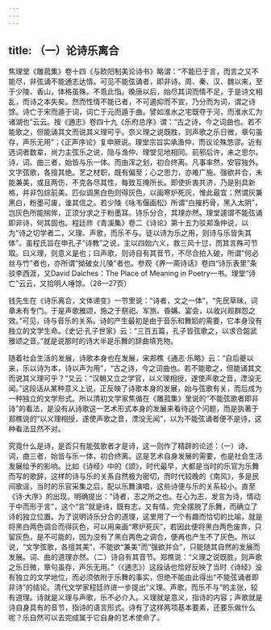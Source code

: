 ```yaml
---
---
---
```

title: （一）论诗乐离合
---




焦理堂《雕菰集》卷十四《与欧阳制美论诗书》略谓：“不能已于言，而言之又不能尽，非弦诵不能通志达情。可见不能弦诵者，即非诗。周、秦、汉、魏以来，至于少陵、香山，体格虽殊，不乖此恉。晚唐以后，始尽其词而情不足，于是诗文相乱，而诗之本失矣。然而性情不能已者，不可遏抑而不宣，乃分而为词，谓之诗馀。诗亡于宋而遁于词，词亡于元而遁于曲。譬如淮水之宅既夺于河，而淮水汇为诸湖也”云云。按《通志》卷四十九《乐府总序》谓：“古之诗，今之词曲也。若不能歌之，但能诵其文而说其义理可乎。奈义理之说既胜，则声歌之乐日微，章句虽存，声乐无用”；《正声序论》复申厥说。理堂宗旨实承渔仲，而议论殊悠谬。近有选词者数辈，尚力主弦乐之说，隐与渔仲、理堂见地相同。前邪后许，未之思尔。诗，词、曲三者，始皆与乐一体。而由浑之划，初合终离。凡事率然，安容独外。文字弦歌，各擅其绝。艺之材职，既有偏至；心之思力，亦难广施。强欲并合，未能兼美，或且两伤，不克各尽其性，每致互掩所长。即使折衷共济，乃是别具新格，并非包综前美。匹似调黑白色则得灰色，以画寒炉死灰，惟此最宜；然谓灰兼黑白，粉墨可废，谁其信之。若少陵《咏韦偃画松》所谓“白摧朽骨，黑入太阴”，岂灰色所能揣侔，正须分求之于粉墨耳。诗乐分合，其理亦然。理堂遽谓不能弦诵即非诗，何其固也。程廷祚《青溪集》卷二《诗论》第十五力驳郑渔仲说，以为“诗之切学者二，义理、声歌，而乐不与。徒以诗为乐之用，则诗与乐皆失其体”。虽程氏旨在申孔子“诗教”之说，主以四始六义，救三风十愆，而其言殊可节取。曰义理，则意义是也；曰声歌，则诗自有其音节，不尽合拍入破，所谓“何必丝与竹”者也，亦所谓“拗破女儿嗓”者也。参观《养一斋诗话》卷四“诗乐表里”条驳李西涯，又David Dalches：The Place of Meaning in Poetry一书。理堂“诗亡”云云，又拾明人唾馀。（26—27页）

钱先生在《诗乐离合，文体递变》一节里说：“诗者，文之一体”，“先民草昧，词章未有专门。于是声歌雅颂，施之于祭祀、军旅、昏媾、宴会，以收兴观群怨之效。”可见，诗与音乐的关系。诗的产生最初是由于音乐和舞蹈的需要，它本身没有独立的文学生命。《史记·孔子世家》云：“三百五篇，孔子皆弦歌之，以求合韶武雅颂之音。”就是说那时的诗大半是乐舞的辞曲填充物。

随着社会生活的发展，诗歌本身也在发展，宋郑樵《通志·乐略》云：“自后夔以来，乐以诗为本，诗以声为用”，“古之诗，今之词曲也。若不能歌之，但能诵其文而说其义理可乎？”又云：“汉朝又立之学官，以义理相授，遂使声歌之音，湮没无闻。”这段话从某种意义上说，正反映了诗歌本身的发展，始与弦歌有关，而后成为一种独立的文学形式。所以清初文学家焦循在《雕菰集》里说的“不能弦歌者即非诗”的看法，是没有从诗歌这一艺术形式本身的发展来看待这个问题，而是执著于郑樵说的“以义理相授，遂使声歌之音，湮没无闻”，以为不能弦诵者便不是诗，这种看法显然不对。

究竟什么是诗，是否只有能弦歌者才是诗，这一则作了精辟的论述：（一）诗、词，曲三者，始皆与乐一体，初合终离。这是艺术自身发展的需要，也是社会生活发展给予的影响。比如《诗经》中的《颂》，时代最早，大都是当时的乐官为乐舞而写的歌辞，这样的诗与乐的关系自然极为密切，而时代较晚的《南风》，多是民间歌谣，当时的乐官采集之后，配以乐舞演唱，这些诗便与乐的关系较小。直至《诗·大序》的出现，明确提出：“诗者，志之所之也。在心为志，发言为诗，情动于中而形于言”，这个“言”就是诗，既有志，又有情，完全摆脱了乐舞，而确立了诗的独立位置。为了说明诗乐分合的道理，这里用了一个有趣而恰切的比喻，就是将黑白两色调合而得灰色，可以用来画“寒炉死灰”，若因此便将黑白两色废弃，只留灰色，是不可能的，因为没有了黑白两色之调合，便再也产生不了灰色。所以说，“文学弦歌，各擅其美”，不能欲“兼美”而“强欲并合”，只能随其自然的发展而发展。词、曲的道理亦然。（二）诗自有其音节。郑樵说：“义理之说既胜，则声歌之乐日微，章句虽存，声乐无用。”（《通志》）这段话也恰好反映了当时《诗经》没有独立的文学地位，而必须依附于乐舞的事实，但绝不能由此得出“不能弦诵者即非诗”的结论。清代文学家程廷祚进一步提出“义理、声歌，而乐不与”的主张，较有道理。诗就是义理与声歌，乐不必介入。义理就是意义，指诗的内容；声歌就是诗自身具有的音节，指诗的语言形式。诗有了这样两项基本要素，还要乐做什么呢？乐自然可以去完成属于它自身的艺术使命了。